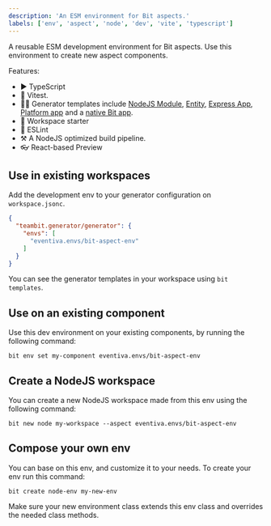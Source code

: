 ```yaml
---
description: 'An ESM environment for Bit aspects.'
labels: ['env', 'aspect', 'node', 'dev', 'vite', 'typescript']
---
```


A reusable ESM development environment for Bit aspects.
Use this environment to create new aspect components.

Features:
- ▶️ TypeScript
- 🧪 Vitest.
- 🧑‍💻 Generator templates include [NodeJS Module](/), [Entity](/), [Express App](/), [Platform app](/) and a [native Bit app](/).
- 🚀 Workspace starter
- 🦋 ESLint
- ⚒️ A NodeJS optimized build pipeline.
- 👓 React-based Preview

## Use in existing workspaces

Add the development env to your generator configuration on `workspace.jsonc`.

```json
{
  "teambit.generator/generator": {
    "envs": [
      "eventiva.envs/bit-aspect-env"
    ]
  }
}
```

You can see the generator templates in your workspace using `bit templates`.

## Use on an existing component

Use this dev environment on your existing components, by running the following command:

```
bit env set my-component eventiva.envs/bit-aspect-env
```


## Create a NodeJS workspace

You can create a new NodeJS workspace made from this env using the following command:

```
bit new node my-workspace --aspect eventiva.envs/bit-aspect-env
```

## Compose your own env

You can base on this env, and customize it to your needs. To create your env run this command:
```
bit create node-env my-new-env
```

Make sure your new environment class extends this env class and overrides the needed class methods.
